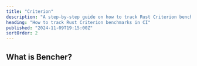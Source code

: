 ```yaml
---
title: "Criterion"
description: "A step-by-step guide on how to track Rust Criterion benchmarks in CI"
heading: "How to track Rust Criterion benchmarks in CI"
published: "2024-11-09T19:15:00Z"
sortOrder: 2
---
```



<Intro
  text="how to benchmark Rust code with Criterion"
  url="/learn/benchmarking/rust/criterion/"
  name="Criterion"
/>

## What is Bencher?

<BencherIntro />

<Steps
  adapter="rust_criterion"
  url="/docs/explanation/adapters/#-rust-criterion"
/>

<RustCriterion />

<CallToAction lang={Language.en} />
